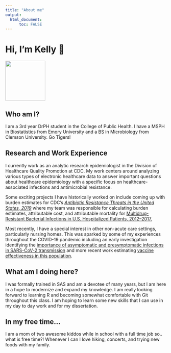 ```yaml
---
title: "About me"
output: 
  html_document:
      toc: FALSE
---
```


# **Hi, I'm Kelly** 👋

![](IMG_5702.JPG){fig-align="center" width="125"}

## Who am I?

I am a 3rd year DrPH student in the College of Public Health. I have a MSPH in Biostatistics from Emory University and a BS in Microbiology from Clemson University. Go Tigers!

## Research and Work Experience

I currently work as an analytic research epidemiologist in the Division of Healthcare Quality Promotion at CDC. My work centers around analyzing various types of electronic healthcare data to answer important questions about healthcare epidemiology with a specific focus on healthcare-associated infections and antimicrobial resistance.

Some exciting projects I have historically worked on include coming up with burden estimates for CDC's [*Antibiotic Resistance Threats in the United States, 2019*](https://www.cdc.gov/drugresistance/pdf/threats-report/2019-ar-threats-report-508.pdf) where my team was responsible for calculating burden estimates, attributable cost, and attributable mortality for [Multidrug-Resistant Bacterial Infections in U.S. Hospitalized Patients, 2012--2017.](https://www.nejm.org/doi/full/10.1056/NEJMoa1914433)

Most recently, I have a special interest in other non-acute care settings, particularly nursing homes. This was sparked by some of my experiences throughout the COVID-19 pandemic including an early investigation identifying the [importance of asymptomatic and presymptomatic infections in SARS-CoV-2 transmission](https://www.nejm.org/doi/full/10.1056/nejmoa2008457) and more recent work estimating [vaccine effectiveness in this population](https://academic.oup.com/cid/article/75/Supplement_2/S147/6646955).

## What am I doing here?

I was formally trained in SAS and am a devotee of many years, but I am here in a hope to modernize and expand my knowledge. I am really looking forward to learning R and becoming somewhat comfortable with Git throughout this class. I am hoping to learn some new skills that I can use in my day to day work and for my dissertation.

## In my free time... 

I am a mom of two awesome kiddos while in school with a full time job so.. what is free time?! Whenever I can I love hiking, concerts, and trying new foods with my family.
